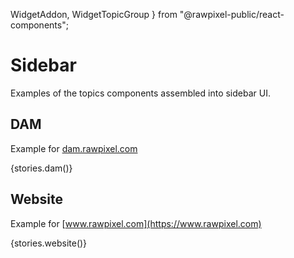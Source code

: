 
  WidgetAddon,
  WidgetTopicGroup
} from "@rawpixel-public/react-components";


<Meta title="Topics/Sidebar" decorators={[withKnobs]} />

# Sidebar

Examples of the topics components assembled into sidebar UI.

## DAM

Example for [dam.rawpixel.com](https://dam.rawpixel.com)

<Preview>
  <Story name="dam">
    <Centered style={{background: "#F4F4F4"}}>{stories.dam()}</Centered>
  </Story>
</Preview>

## Website

Example for [www.rawpixel.com](https://www.rawpixel.com)

<Preview>
  <Story name="website">
    <Centered style={{background: "#F4F4F4"}}>{stories.website()}</Centered>
  </Story>
</Preview>
